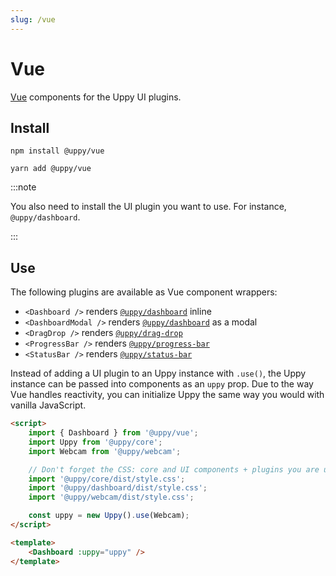 ```yaml
---
slug: /vue
---
```



# Vue

[Vue][] components for the Uppy UI plugins.

## Install

<Tabs>
  <TabItem value="npm" label="NPM" default>

```shell
npm install @uppy/vue
```

  </TabItem>

  <TabItem value="yarn" label="Yarn">

```shell
yarn add @uppy/vue
```

  </TabItem>
</Tabs>

:::note

You also need to install the UI plugin you want to use. For instance,
`@uppy/dashboard`.

:::

## Use

The following plugins are available as Vue component wrappers:

- `<Dashboard />` renders [`@uppy/dashboard`](/docs/dashboard) inline
- `<DashboardModal />` renders [`@uppy/dashboard`](/docs/dashboard) as a modal
- `<DragDrop />` renders [`@uppy/drag-drop`](/docs/drag-drop)
- `<ProgressBar />` renders [`@uppy/progress-bar`](/docs/progress-bar)
- `<StatusBar />` renders [`@uppy/status-bar`](/docs/status-bar)

Instead of adding a UI plugin to an Uppy instance with `.use()`, the Uppy
instance can be passed into components as an `uppy` prop. Due to the way Vue
handles reactivity, you can initialize Uppy the same way you would with vanilla
JavaScript.

```html
<script>
	import { Dashboard } from '@uppy/vue';
	import Uppy from '@uppy/core';
	import Webcam from '@uppy/webcam';

	// Don't forget the CSS: core and UI components + plugins you are using
	import '@uppy/core/dist/style.css';
	import '@uppy/dashboard/dist/style.css';
	import '@uppy/webcam/dist/style.css';

	const uppy = new Uppy().use(Webcam);
</script>

<template>
	<Dashboard :uppy="uppy" />
</template>
```

[vue]: https://vuejs.org
